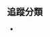 <includeonly><!-- 在這裡加入模板的保護標識 --></includeonly><noinclude>{{Documentation subpage}}</noinclude>
<!-- 在本行下編輯模板說明 -->
{{缺乏使用说明}}
<!--
== 模板介紹 ==

== 參數及使用方法 ==

== 範例 ==

== 注意事项 ==

== 參見 ==

== 给模板编辑者的说明 ==
=== 模板结构 ===
=== 实现方法 ===
=== 编辑注意 ===
-->
== 追蹤分類 ==
* {{clc|使用infobox_basketball_club模板未知參數的條目}}

{{Organization infoboxes}}
<includeonly>{{Sandbox other||<!-- 本行下加入模板的分類 -->
[[Category:篮球信息框模板]]
}}</includeonly>